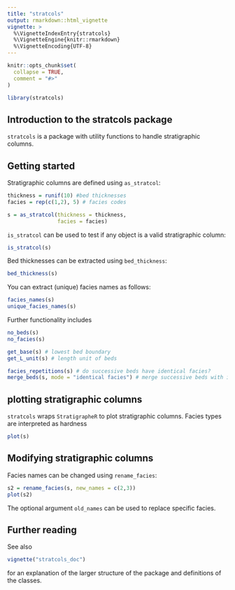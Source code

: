 ```yaml
---
title: "stratcols"
output: rmarkdown::html_vignette
vignette: >
  %\VignetteIndexEntry{stratcols}
  %\VignetteEngine{knitr::rmarkdown}
  %\VignetteEncoding{UTF-8}
---
```


```r
knitr::opts_chunk$set(
  collapse = TRUE,
  comment = "#>"
)
```

```r
library(stratcols)
```

## Introduction to the stratcols package

`stratcols` is a package with utility functions to handle stratigraphic columns.

## Getting started

Stratigraphic columns are defined using `as_stratcol`:

```r
thickness = runif(10) #bed thicknesses
facies = rep(c(1,2), 5) # facies codes

s = as_stratcol(thickness = thickness,
                facies = facies)
```

`is_stratcol` can be used to test if any object is a valid stratigraphic column:

```r
is_stratcol(s)
```
Bed thicknesses can be extracted using `bed_thickness`:

```r
bed_thickness(s)

```
You can extract (unique) facies names as follows:

```r
facies_names(s)
unique_facies_names(s)
```
Further functionality includes

```r
no_beds(s)
no_facies(s)

get_base(s) # lowest bed boundary
get_L_unit(s) # length unit of beds

facies_repetitions(s) # do successive beds have identical facies?
merge_beds(s, mode = "identical facies") # merge successive beds with identical facies
```



## plotting stratigraphic columns

`stratcols` wraps `StratigrapheR` to plot stratigraphic columns. Facies types are interpreted as hardness

```r
plot(s)
```

## Modifying stratigraphic columns

Facies names can be changed using `rename_facies`:

```r
s2 = rename_facies(s, new_names = c(2,3))
plot(s2)
```
The optional argument `old_names` can be used to replace specific facies.

## Further reading

See also

```r
vignette("stratcols_doc")
```

for an explanation of the larger structure of the package and definitions of the classes.

